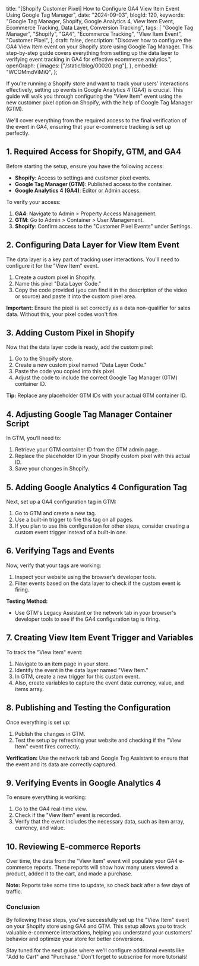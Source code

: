   title:
    "[Shopify Customer Pixel] How to Configure GA4 View Item Event Using Google Tag Manager",
  date: "2024-09-03",
  blogId: 120,
  keywords:
    "Google Tag Manager, Shopify, Google Analytics 4, View Item Event, Ecommerce Tracking, Data Layer, Conversion Tracking",
  tags: [
    "Google Tag Manager",
    "Shopify",
    "GA4",
    "Ecommerce Tracking",
    "View Item Event",
    "Customer Pixel",
  ],
  draft: false,
  description:
    "Discover how to configure the GA4 View Item event on your Shopify store using Google Tag Manager. This step-by-step guide covers everything from setting up the data layer to verifying event tracking in GA4 for effective ecommerce analytics.",
  openGraph: {
    images: ["/static/blog/00020.png"],
  },
  embedId: "WCOMmdViMiQ",
};

If you're running a Shopify store and want to track your users' interactions effectively, setting up events in Google Analytics 4 (GA4) is crucial. This guide will walk you through configuring the "View Item" event using the new customer pixel option on Shopify, with the help of Google Tag Manager (GTM).

We'll cover everything from the required access to the final verification of the event in GA4, ensuring that your e-commerce tracking is set up perfectly.

## 1. Required Access for Shopify, GTM, and GA4

Before starting the setup, ensure you have the following access:

- **Shopify**: Access to settings and customer pixel events.
- **Google Tag Manager (GTM)**: Published access to the container.
- **Google Analytics 4 (GA4)**: Editor or Admin access.

To verify your access:

1. **GA4**: Navigate to Admin > Property Access Management.
2. **GTM**: Go to Admin > Container > User Management.
3. **Shopify**: Confirm access to the "Customer Pixel Events" under Settings.

## 2. Configuring Data Layer for View Item Event

The data layer is a key part of tracking user interactions. You'll need to configure it for the "View Item" event.

1. Create a custom pixel in Shopify.
2. Name this pixel "Data Layer Code."
3. Copy the code provided (you can find it in the description of the video or source) and paste it into the custom pixel area.

<DataLayerCodeBlock fileName="view_item.js" />

**Important:** Ensure the pixel is set correctly as a data non-qualifier for sales data. Without this, your pixel codes won't fire.

## 3. Adding Custom Pixel in Shopify

Now that the data layer code is ready, add the custom pixel:

1. Go to the Shopify store.
2. Create a new custom pixel named "Data Layer Code."
3. Paste the code you copied into this pixel.
4. Adjust the code to include the correct Google Tag Manager (GTM) container ID.

**Tip:** Replace any placeholder GTM IDs with your actual GTM container ID.

## 4. Adjusting Google Tag Manager Container Script

In GTM, you’ll need to:

1. Retrieve your GTM container ID from the GTM admin page.
2. Replace the placeholder ID in your Shopify custom pixel with this actual ID.
3. Save your changes in Shopify.

## 5. Adding Google Analytics 4 Configuration Tag

Next, set up a GA4 configuration tag in GTM:

1. Go to GTM and create a new tag.
2. Use a built-in trigger to fire this tag on all pages.
3. If you plan to use this configuration for other steps, consider creating a custom event trigger instead of a built-in one.

## 6. Verifying Tags and Events

Now, verify that your tags are working:

1. Inspect your website using the browser’s developer tools.
2. Filter events based on the data layer to check if the custom event is firing.

**Testing Method:**

- Use GTM's Legacy Assistant or the network tab in your browser's developer tools to see if the GA4 configuration tag is firing.

## 7. Creating View Item Event Trigger and Variables

To track the "View Item" event:

1. Navigate to an item page in your store.
2. Identify the event in the data layer named "View Item."
3. In GTM, create a new trigger for this custom event.
4. Also, create variables to capture the event data: currency, value, and items array.

## 8. Publishing and Testing the Configuration

Once everything is set up:

1. Publish the changes in GTM.
2. Test the setup by refreshing your website and checking if the "View Item" event fires correctly.

**Verification:** Use the network tab and Google Tag Assistant to ensure that the event and its data are correctly captured.

## 9. Verifying Events in Google Analytics 4

To ensure everything is working:

1. Go to the GA4 real-time view.
2. Check if the "View Item" event is recorded.
3. Verify that the event includes the necessary data, such as item array, currency, and value.

## 10. Reviewing E-commerce Reports

Over time, the data from the "View Item" event will populate your GA4 e-commerce reports. These reports will show how many users viewed a product, added it to the cart, and made a purchase.

**Note:** Reports take some time to update, so check back after a few days of traffic.

### Conclusion

By following these steps, you've successfully set up the "View Item" event on your Shopify store using GA4 and GTM. This setup allows you to track valuable e-commerce interactions, helping you understand your customers' behavior and optimize your store for better conversions.

Stay tuned for the next guide where we'll configure additional events like "Add to Cart" and "Purchase." Don't forget to subscribe for more tutorials!
